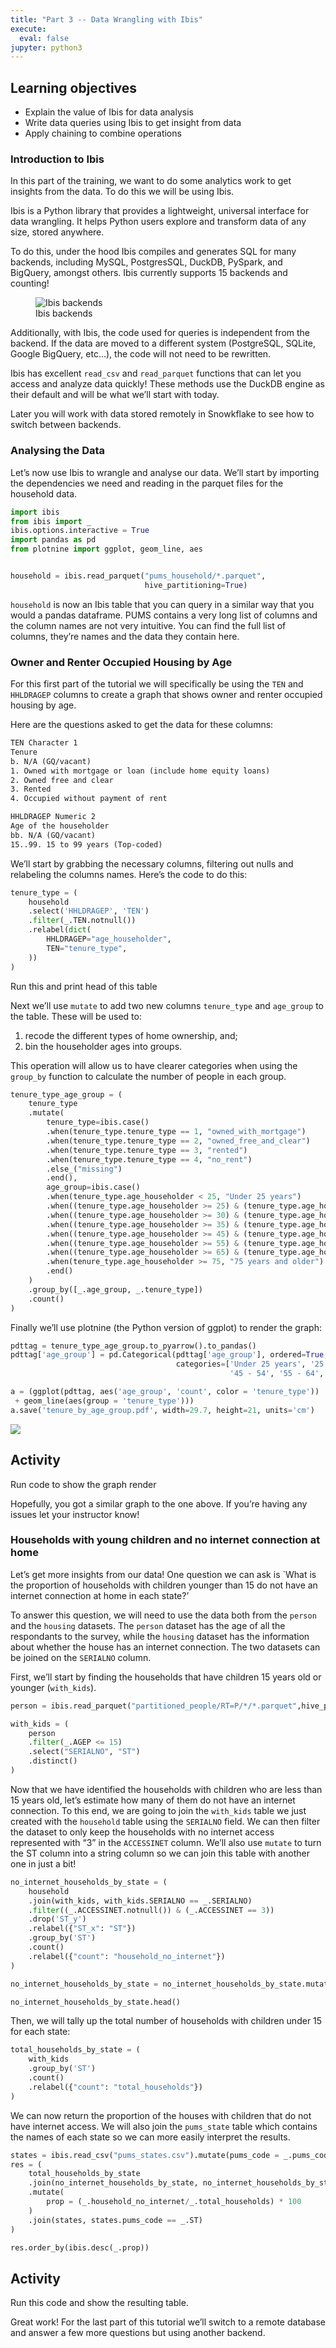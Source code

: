 ```yaml
---
title: "Part 3 -- Data Wrangling with Ibis"
execute:
  eval: false
jupyter: python3
---
```


::: {.callout-tip}
## Learning objectives

* Explain the value of Ibis for data analysis
* Write data queries using Ibis to get insight from data
* Apply chaining to combine operations
:::


### Introduction to Ibis

In this part of the  training, we want to do some analytics work to get insights from the data. To do this we will be using Ibis. 

Ibis is a Python library that provides a lightweight, universal interface for data wrangling. It helps Python users explore and transform data of any size, stored anywhere. 

To do this, under the hood Ibis compiles and generates SQL for many backends, including MySQL, PostgresSQL, DuckDB, PySpark, and BigQuery, amongst others. Ibis currently supports 15 backends and counting!

![Ibis backends](./assets/img/ibis-tree.png)
  
Additionally, with Ibis, the code used for queries is independent from the backend. If the data are moved to a different system (PostgreSQL, SQLite, Google BigQuery, etc...), the code will not need to be rewritten.

Ibis has excellent `read_csv` and `read_parquet` functions that can let you access and analyze data quickly! These methods use the DuckDB engine as their default and will be what we'll start with today. 

Later you will work with data stored remotely in Snowkflake to see how to switch between backends. 

### Analysing the Data

Let's now use Ibis to wrangle and analyse our data. We'll start by importing the dependencies we need and reading in the parquet files for the household data. 

```python
import ibis
from ibis import _
ibis.options.interactive = True
import pandas as pd
from plotnine import ggplot, geom_line, aes


household = ibis.read_parquet("pums_household/*.parquet",
                              hive_partitioning=True)
```

`household` is now an Ibis table that you can query in a similar way that you would a pandas dataframe. PUMS contains a very long list of columns and the column names are not very intuitive. You can find the full list of columns, they're names and the data they contain here. 


### Owner and Renter Occupied Housing by Age

For this first part of the tutorial we will specifically be using the `TEN` and `HHLDRAGEP` columns to create a graph that shows owner and renter occupied housing by age. 

Here are the questions asked to get the data for these columns:

```default
TEN Character 1
Tenure
b. N/A (GQ/vacant)
1. Owned with mortgage or loan (include home equity loans)
2. Owned free and clear
3. Rented
4. Occupied without payment of rent
```

```default
HHLDRAGEP Numeric 2
Age of the householder
bb. N/A (GQ/vacant)
15..99. 15 to 99 years (Top-coded)
```

We'll start by grabbing the necessary columns, filtering out nulls and relabeling the columns names. Here's the code to do this: 

```python
tenure_type = (
    household
    .select('HHLDRAGEP', 'TEN')
    .filter(_.TEN.notnull())
    .relabel(dict(
        HHLDRAGEP="age_householder",
        TEN="tenure_type",
    ))
)
```

::: {.callout-note}
Run this and print head of this table 
:::


Next we'll use `mutate` to add two new columns `tenure_type` and `age_group` to the table. These will be used to:

1. recode the different types of home ownership, and;
2. bin the householder ages into groups.

This operation will allow us to have clearer categories when using the
`group_by` function to calculate the number of people in each group.

```python
tenure_type_age_group = (
    tenure_type
    .mutate(
        tenure_type=ibis.case()
        .when(tenure_type.tenure_type == 1, "owned_with_mortgage")
        .when(tenure_type.tenure_type == 2, "owned_free_and_clear")
        .when(tenure_type.tenure_type == 3, "rented")
        .when(tenure_type.tenure_type == 4, "no_rent")
        .else_("missing")
        .end(),
        age_group=ibis.case()
        .when(tenure_type.age_householder < 25, "Under 25 years")
        .when((tenure_type.age_householder >= 25) & (tenure_type.age_householder <= 29), "25 - 29")
        .when((tenure_type.age_householder >= 30) & (tenure_type.age_householder <= 34), "30 - 34")
        .when((tenure_type.age_householder >= 35) & (tenure_type.age_householder <= 44), "35 - 44")
        .when((tenure_type.age_householder >= 45) & (tenure_type.age_householder <= 54), "45 - 54")
        .when((tenure_type.age_householder >= 55) & (tenure_type.age_householder <= 64), "55 - 64")
        .when((tenure_type.age_householder >= 65) & (tenure_type.age_householder <= 74), "65 - 74")
        .when(tenure_type.age_householder >= 75, "75 years and older")
        .end()
    )
    .group_by([_.age_group, _.tenure_type])
    .count()
)
```

Finally we'll use plotnine (the Python version of ggplot) to render the graph:

```python
pdttag = tenure_type_age_group.to_pyarrow().to_pandas()
pdttag['age_group'] = pd.Categorical(pdttag['age_group'], ordered=True,
                                     categories=['Under 25 years', '25 - 29', '30 - 34', '35 - 44',
                                                 '45 - 54', '55 - 64', '65 - 74', '75 years and older'])

a = (ggplot(pdttag, aes('age_group', 'count', color = 'tenure_type'))
 + geom_line(aes(group = 'tenure_type')))
a.save('tenure_by_age_group.pdf', width=29.7, height=21, units='cm')
```

![](./assets/img/tenure_by_age.png)

::: {.callout-note}
## Activity

Run code to show the graph render
:::

Hopefully, you got a similar graph to the one above. If you're having any issues let your instructor know! 

### Households with young children and no internet connection at home 

Let's get more insights from our data! One question we can ask is `What is the
proportion of households with children younger than 15 do not have an internet
connection at home in each state?'

To answer this question, we will need to use the data both from the `person` and
the `housing` datasets. The `person` dataset has the age of all the respondants
to the survey, while the `housing` dataset has the information about whether the
house has an internet connection. The two datasets can be joined on the
`SERIALNO` column.

First, we'll start by finding the households that have children 15 years old or younger (`with_kids`).

```python

person = ibis.read_parquet("partitioned_people/RT=P/*/*.parquet",hive_partitioning=True)

with_kids = (
    person
    .filter(_.AGEP <= 15)
    .select("SERIALNO", "ST")
    .distinct()
)


```

Now that we have identified the households with children who are less than 15
years old, let's estimate how many of them do not have an internet connection.
To this end, we are going to join the `with_kids` table we just created with the
`household` table using the `SERIALNO` field. We can then filter the dataset to
only keep the households with no internet access represented with "3" in the
`ACCESSINET` column. We'll also use `mutate` to turn the ST column into a string column so we can join this table with another one in just a bit! 

```python
no_internet_households_by_state = (
    household
    .join(with_kids, with_kids.SERIALNO == _.SERIALNO)
    .filter((_.ACCESSINET.notnull()) & (_.ACCESSINET == 3))
    .drop('ST_y')
    .relabel({"ST_x": "ST"})
    .group_by('ST')
    .count()
    .relabel({"count": "household_no_internet"})
)

no_internet_households_by_state = no_internet_households_by_state.mutate(ST = _.ST.cast('string'))

no_internet_households_by_state.head()
```

Then, we will tally up the total number of households with children under 15 for
each state:

```python

total_households_by_state = (
    with_kids
    .group_by('ST')
    .count()
    .relabel({"count": "total_households"})
)

```

We can now return the proportion of the houses with children that do not have
internet access. We will also join the `pums_state` table which contains the
names of each state so we can more easily interpret the results.

```python
states = ibis.read_csv("pums_states.csv").mutate(pums_code = _.pums_code.cast('string'))
res = (
    total_households_by_state
    .join(no_internet_households_by_state, no_internet_households_by_state.ST == total_households_by_state.ST)
    .mutate(
        prop = (_.household_no_internet/_.total_households) * 100
    )
    .join(states, states.pums_code == _.ST)
)

res.order_by(ibis.desc(_.prop))

```

::: {.callout-note}
## Activity

Run this code and show the resulting table.
:::

Great work! For the last part of this tutorial we'll switch to a remote database
and answer a few more questions but using another backend.
